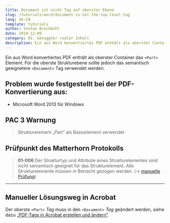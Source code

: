 ```yaml
---
title: Document ist nicht Tag auf oberster Ebene
slug: /tutorials/word/document-is-not-the-top-level-tag
lang: de-CH
template: tutorials
author: Stefan Brechbühl
date: 2019-12-09
category: 01. Getaggter realer Inhalt
description: Ein aus Word konvertiertes PDF enthält als oberster Container das <Part> Element. Für die oberste Strukturebene sollte jedoch das semantisch geeignetere <Document> Tag verwendet werden.
---
```


Ein aus Word konvertiertes PDF enthält als oberster Container das `<Part>` Element. Für die oberste Strukturebene sollte jedoch das semantisch geeignetere `<Document>` Tag verwendet werden.

## Problem wurde festgestellt bei der PDF-Konvertierung aus:

- Microsoft Word 2013 für Windows

## PAC 3 Warnung

> Strukturelement „Part“ als Basiselement verwendet

## Prüfpunkt des Matterhorn Protokolls

> **01-006** Der Strukturtyp und Attribute eines Strukturelementes sind nicht semantisch geeignet für das Strukturelement. Alle Strukturelemente müssen in Betracht gezogen werden. (→ [manuelle Prüfung](/de/glossary/#manuelle-prüfung))

---

## Manueller Lösungsweg in Acrobat

Der oberste `<Part>` _Tag_ muss in den `<Document>` _Tag_ geändert werden, siehe dazu [„PDF-Tags in Acrobat erstellen und ändern“](/de/basics/acrobat/create-and-modify-pdf-tags-in-acrobat/).
